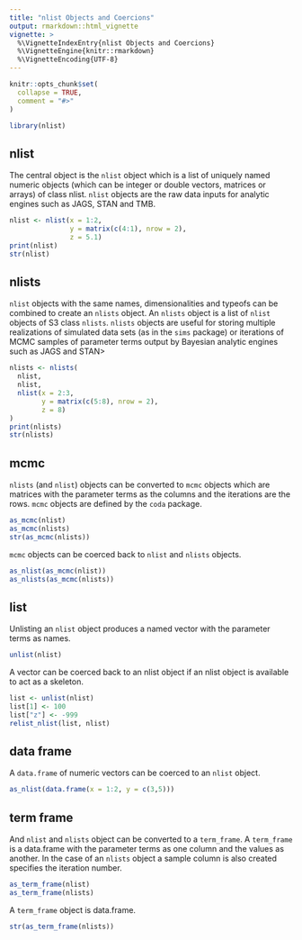 ```yaml
---
title: "nlist Objects and Coercions"
output: rmarkdown::html_vignette
vignette: >
  %\VignetteIndexEntry{nlist Objects and Coercions}
  %\VignetteEngine{knitr::rmarkdown}
  %\VignetteEncoding{UTF-8}
---
```


```r
knitr::opts_chunk$set(
  collapse = TRUE,
  comment = "#>"
)
```

```r
library(nlist)
```


## nlist

The central object is the `nlist` object which is a list of uniquely named numeric objects (which can be integer or double vectors, matrices or arrays) of class nlist.
`nlist` objects are the raw data inputs for analytic engines such as JAGS, STAN and TMB.

```r
nlist <- nlist(x = 1:2,
               y = matrix(c(4:1), nrow = 2),
               z = 5.1)
print(nlist)
str(nlist)
```

## nlists

`nlist` objects with the same names, dimensionalities and typeofs can be combined to create an `nlists` object.
An `nlists` object is a list of `nlist` objects of S3 class `nlists`.
`nlists` objects are useful for storing multiple realizations of simulated data sets (as in the `sims` package) or iterations of MCMC samples of parameter terms output by Bayesian analytic engines such as JAGS and STAN>

```r
nlists <- nlists(
  nlist,
  nlist,
  nlist(x = 2:3,
        y = matrix(c(5:8), nrow = 2),
        z = 8)
)
print(nlists)
str(nlists)
```

## mcmc 

`nlists` (and `nlist`) objects can be converted to `mcmc` objects which are matrices with the parameter terms as the columns and the iterations are the rows.
`mcmc` objects are defined by the `coda` package.

```r
as_mcmc(nlist)
as_mcmc(nlists)
str(as_mcmc(nlists))
```

`mcmc` objects can be coerced back to `nlist` and `nlists` objects.

```r
as_nlist(as_mcmc(nlist))
as_nlists(as_mcmc(nlists))
```

## list

Unlisting an `nlist` object produces a named vector with the parameter terms as names.

```r
unlist(nlist)
```

A vector can be coerced back to an nlist object if an nlist object is available to act as a skeleton.

```r
list <- unlist(nlist)
list[1] <- 100
list["z"] <- -999 
relist_nlist(list, nlist)
```

## data frame

A `data.frame` of numeric vectors can be coerced to an `nlist` object.

```r
as_nlist(data.frame(x = 1:2, y = c(3,5)))
```

## term frame

And `nlist` and `nlists` object can be converted to a `term_frame`.
A `term_frame` is a data.frame with the parameter terms as one column and the values as another.
In the case of an `nlists` object a sample column is also created specifies the iteration number.

```r
as_term_frame(nlist)
as_term_frame(nlists)
```

A `term_frame` object is data.frame.

```r
str(as_term_frame(nlists))
```

